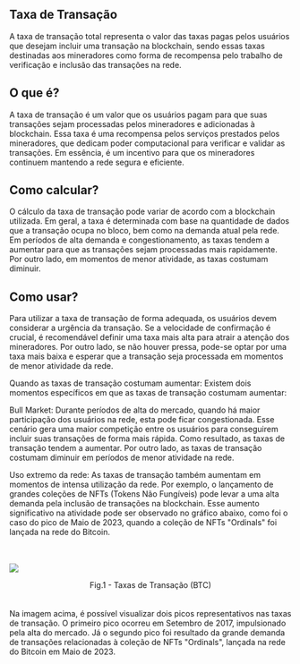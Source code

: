 ## Taxa de Transação

A taxa de transação total representa o valor das taxas pagas pelos usuários que desejam incluir uma transação na blockchain, sendo essas taxas destinadas aos mineradores como forma de recompensa pelo trabalho de verificação e inclusão das transações na rede.

## O que é?

A taxa de transação é um valor que os usuários pagam para que suas transações sejam processadas pelos mineradores e adicionadas à blockchain. Essa taxa é uma recompensa pelos serviços prestados pelos mineradores, que dedicam poder computacional para verificar e validar as transações. Em essência, é um incentivo para que os mineradores continuem mantendo a rede segura e eficiente.

## Como calcular?

O cálculo da taxa de transação pode variar de acordo com a blockchain utilizada. Em geral, a taxa é determinada com base na quantidade de dados que a transação ocupa no bloco, bem como na demanda atual pela rede. Em períodos de alta demanda e congestionamento, as taxas tendem a aumentar para que as transações sejam processadas mais rapidamente. Por outro lado, em momentos de menor atividade, as taxas costumam diminuir.

## Como usar?

Para utilizar a taxa de transação de forma adequada, os usuários devem considerar a urgência da transação. Se a velocidade de confirmação é crucial, é recomendável definir uma taxa mais alta para atrair a atenção dos mineradores. Por outro lado, se não houver pressa, pode-se optar por uma taxa mais baixa e esperar que a transação seja processada em momentos de menor atividade da rede.

Quando as taxas de transação costumam aumentar:
Existem dois momentos específicos em que as taxas de transação costumam aumentar:

Bull Market:
Durante períodos de alta do mercado, quando há maior participação dos usuários na rede, esta pode ficar congestionada. Esse cenário gera uma maior competição entre os usuários para conseguirem incluir suas transações de forma mais rápida. Como resultado, as taxas de transação tendem a aumentar. Por outro lado, as taxas de transação costumam diminuir em períodos de menor atividade na rede.

Uso extremo da rede:
As taxas de transação também aumentam em momentos de intensa utilização da rede. Por exemplo, o lançamento de grandes coleções de NFTs (Tokens Não Fungíveis) pode levar a uma alta demanda pela inclusão de transações na blockchain. Esse aumento significativo na atividade pode ser observado no gráfico abaixo, como foi o caso do pico de Maio de 2023, quando a coleção de NFTs "Ordinals" foi lançada na rede do Bitcoin.

<br></br>
![](../../imgs/oc_gasprice.jpg)

<figcaption align="center" style={{ fontSize: "12px", color: "#B0B0B0 " }}>
  Fig.1 - Taxas de Transação (BTC)
</figcaption>
<br></br>
Na imagem acima, é possível visualizar dois picos representativos nas taxas de transação.
O primeiro pico ocorreu em Setembro de 2017, impulsionado pela alta do mercado. Já
o segundo pico foi resultado da grande demanda de transações relacionadas à coleção
de NFTs "Ordinals", lançada na rede do Bitcoin em Maio de 2023.
